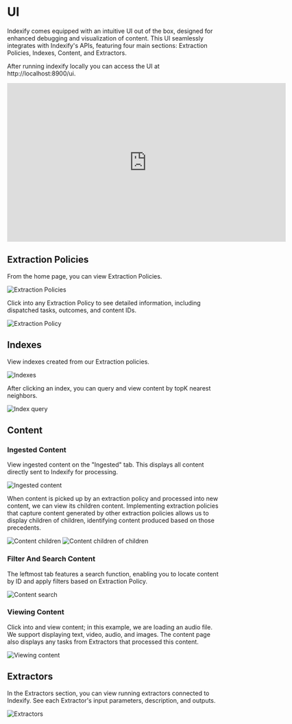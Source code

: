# UI

Indexify comes equipped with an intuitive UI out of the box, designed for enhanced debugging and visualization of content. This UI seamlessly integrates with Indexify's APIs, featuring four main sections: Extraction Policies, Indexes, Content, and Extractors.

After running indexify locally you can access the UI at http://localhost:8900/ui.

<iframe width="650" height="370" src="https://www.youtube.com/embed/HBMk_SgU8Xc?si=3LEFAAIurqXXag3L" title="YouTube video player" frameborder="0" allow="accelerometer; autoplay; clipboard-write; encrypted-media; gyroscope; picture-in-picture; web-share" allowfullscreen></iframe>

## Extraction Policies

From the home page, you can view Extraction Policies.

![Extraction Policies](/images/ui-extraction-policies.png)

Click into any Extraction Policy to see detailed information, including dispatched tasks, outcomes, and content IDs.

![Extraction Policy](/images/ui-extraction-policy.png)

## Indexes

View indexes created from our Extraction policies.

![Indexes](/images/ui-indexes.png)

After clicking an index, you can query and view content by topK nearest neighbors.

![Index query](/images/ui-search-indexes.png)

## Content

### Ingested Content

View ingested content on the "Ingested" tab. This displays all content directly sent to Indexify for processing.

![Ingested content](/images/ui-content-ingested.png)

When content is picked up by an extraction policy and processed into new content, we can view its children content. Implementing extraction policies that capture content generated by other extraction policies allows us to display children of children, identifying content produced based on those precedents.

![Content children](/images/ui-content-graph1.png)
![Content children of children](/images/ui-content-graph2.png)

### Filter And Search Content

The leftmost tab features a search function, enabling you to locate content by ID and apply filters based on Extraction Policy.

![Content search](/images/ui-content-search.png)

### Viewing Content

Click into and view content; in this example, we are loading an audio file. We support displaying text, video, audio, and images. The content page also displays any tasks from Extractors that processed this content.

![Viewing content](/images/ui-content.png)

## Extractors

In the Extractors section, you can view running extractors connected to Indexify. See each Extractor's input parameters, description, and outputs.

![Extractors](/images/ui-extractors.png)
